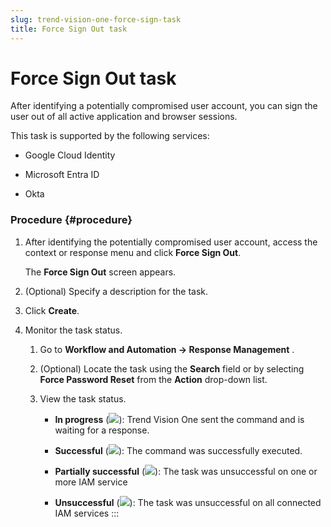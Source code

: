 ```yaml
---
slug: trend-vision-one-force-sign-task
title: Force Sign Out task
---
```

# Force Sign Out task

After identifying a potentially compromised user account, you can sign the user out of all active application and browser sessions.

This task is supported by the following services:

- Google Cloud Identity

- Microsoft Entra ID

- Okta

### Procedure {#procedure}

1.  After identifying the potentially compromised user account, access the context or response menu and click **Force Sign Out**.

    The **Force Sign Out** screen appears.

2.  (Optional) Specify a description for the task.

3.  Click **Create**.

4.  Monitor the task status.

    1.  Go to **Workflow and Automation → Response Management** .

    2.  (Optional) Locate the task using the **Search** field or by selecting **Force Password Reset** from the **Action** drop-down list.

    3.  View the task status.

        - **In progress** (![](/images/in_progress=GUID-A55897DB-3DEA-4F5C-B7F9-70B3D7FB9EDE=1=en-us=Low.webp)): Trend Vision One sent the command and is waiting for a response.

        - **Successful** (![](/images/successful=GUID-1E31AD86-DE2E-48B5-85F7-7C78A3E8BB11=1=en-us=Low.webp)): The command was successfully executed.

        - **Partially successful** (![](/images/partially_successful_icon=GUID-20230103030733.webp)): The task was unsuccessful on one or more IAM service

        - **Unsuccessful** (![](/images/error=5cc21722-7ceb-480c-b9c2-a47d420cf1cc.webp)): The task was unsuccessful on all connected IAM services
:::
